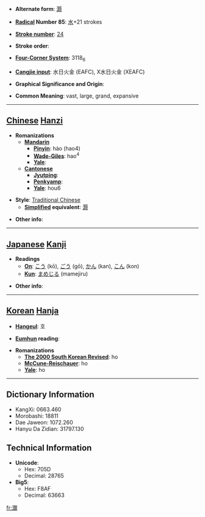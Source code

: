* '''Alternate form''': [[灏]]

* '''[[Wiktionary:Chinese radical index| Radical]] Number 85''': [[Wiktionary:Chinese radical index 水|水]]+21 strokes

* '''[[Wiktionary:Chinese total strokes index|Stroke number]]''': [[Wiktionary:Chinese total strokes index 24|24]]

* '''Stroke order''': 

* '''[[Wiktionary:Chinese four corner index|Four-Corner System]]''': 3118<sub>6</sub>

* '''[[Wiktionary:Chinese Cangjie index|Cangjie input]]''': 水日火金 (EAFC), X水日火金 (XEAFC)

* '''Graphical Significance and Origin''': 

* '''Common Meaning''': vast, large, grand, expansive

----

== [[Chinese]] [[Hanzi]] ==

* '''Romanizations'''
** '''[[Mandarin]]'''
*** '''[[Pinyin]]''': hào (hao4)
*** '''[[Wade-Giles]]''': hao<sup>4</sup>
*** '''[[Yale]]''': 
** '''[[Cantonese]]'''
*** '''[[Jyutping]]''':
*** '''[[Penkyamp]]''': 
*** '''[[Yale]]''': hou6

* '''Style''': [[Traditional Chinese]] 
** '''[[Simplified Chinese|Simplified]] equivalent''': [[灏]]

* '''Other info''': 

----

== [[Japanese]] [[Kanji]] ==

* '''Readings'''
** '''[[On]]''': [[こう]] (kō), [[ごう]] (gō), [[かん]] (kan), [[こん]] (kon)
** '''[[Kun]]''': [[まめじる]] (mamejiru)

* '''Other info''':  

----

== [[Korean]] [[Hanja]] ==

* '''[[Hangeul]]''': 호

* '''[[Eumhun]] reading''': 

* '''Romanizations'''
** '''[[The 2000 South Korean Revised Romanization|The 2000 South Korean Revised]]''': ho
** '''[[McCune-Reischauer]]''': ho
** '''[[Yale]]''': ho

----

== Dictionary Information ==

* KangXi: 0663.460
* Morobashi: 18811
* Dae Jaweon: 1072.260
* Hanyu Da Zidian: 31797.130

== Technical Information ==

* '''Unicode''':
** Hex: 705D
** Decimal: 28765
* '''Big5''':
** Hex: F8AF
** Decimal: 63663

[[fr:灝]]